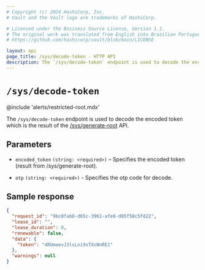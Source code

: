 ```yaml
---
# Copyright (c) 2024 HashiCorp, Inc.
# Vault and the Vault logo are trademarks of HashiCorp.

# Licensed under the Business Source License, Version 1.1.
# The original work was translated from English into Brazilian Portuguese.
# https://github.com/hashicorp/vault/blob/main/LICENSE

layout: api
page_title: /sys/decode-token - HTTP API
description: The `/sys/decode-token` endpoint is used to decode the encoded token which is the result of /sys/generate-root.
---
```


# `/sys/decode-token`

@include 'alerts/restricted-root.mdx'

The `/sys/decode-token` endpoint is used to decode the encoded token which is the result of the [/sys/generate-root](/vault/api-docs/system/generate-root) API.

## Parameters

- `encoded_token` `(string: <required>)` – Specifies the encoded token (result from /sys/generate-root).

- `otp` `(string: <required>)` - Specifies the otp code for decode.

## Sample response

```json
{
  "request_id": "9bc0fab8-d65c-3961-afe6-d05f50c5fd22",
  "lease_id": "",
  "lease_duration": 0,
  "renewable": false,
  "data": {
    "token": "4RUmoevJ3lsLni9sTXcNnRE1"
  },
  "warnings": null
}
```
